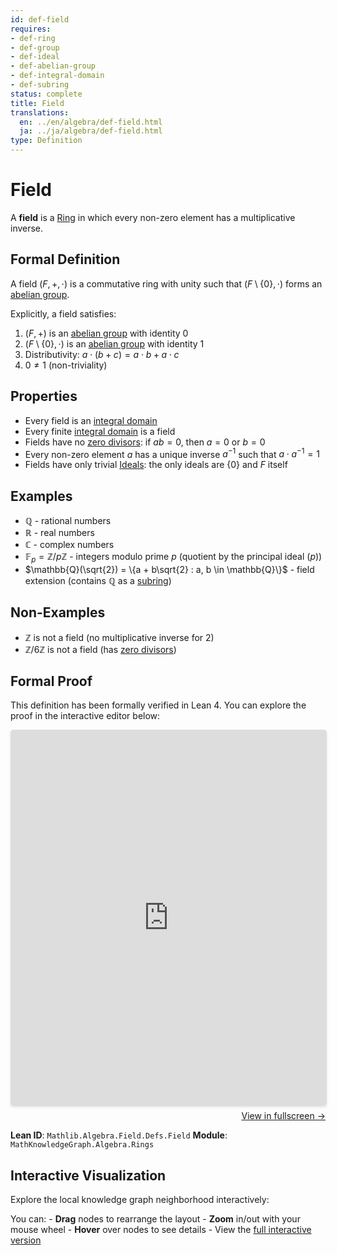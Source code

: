 ```yaml
---
id: def-field
requires:
- def-ring
- def-group
- def-ideal
- def-abelian-group
- def-integral-domain
- def-subring
status: complete
title: Field
translations:
  en: ../en/algebra/def-field.html
  ja: ../ja/algebra/def-field.html
type: Definition
---
```


# Field {#def-field}

A **field** is a [Ring](def-ring.qmd) in which every non-zero element has a multiplicative inverse.

## Formal Definition

A field $(F, +, \cdot)$ is a commutative ring with unity such that $(F \setminus \{0\}, \cdot)$ forms an [abelian group](def-abelian-group.qmd).

Explicitly, a field satisfies:

1. $(F, +)$ is an [abelian group](def-abelian-group.qmd) with identity $0$
2. $(F \setminus \{0\}, \cdot)$ is an [abelian group](def-abelian-group.qmd) with identity $1$
3. Distributivity: $a \cdot (b + c) = a \cdot b + a \cdot c$
4. $0 \neq 1$ (non-triviality)

## Properties

- Every field is an [integral domain](def-integral-domain.qmd)
- Every finite [integral domain](def-integral-domain.qmd) is a field
- Fields have no [zero divisors](def-zero-divisor.qmd): if $ab = 0$, then $a = 0$ or $b = 0$
- Every non-zero element $a$ has a unique inverse $a^{-1}$ such that $a \cdot a^{-1} = 1$
- Fields have only trivial [Ideals](def-ideal.qmd): the only ideals are $\{0\}$ and $F$ itself

## Examples

- $\mathbb{Q}$ - rational numbers
- $\mathbb{R}$ - real numbers
- $\mathbb{C}$ - complex numbers
- $\mathbb{F}_p = \mathbb{Z}/p\mathbb{Z}$ - integers modulo prime $p$ (quotient by the principal ideal $(p)$)
- $\mathbb{Q}(\sqrt{2}) = \{a + b\sqrt{2} : a, b \in \mathbb{Q}\}$ - field extension (contains $\mathbb{Q}$ as a [subring](def-subring.qmd))

## Non-Examples

- $\mathbb{Z}$ is not a field (no multiplicative inverse for 2)
- $\mathbb{Z}/6\mathbb{Z}$ is not a field (has [zero divisors](def-zero-divisor.qmd))

## Formal Proof

This definition has been formally verified in Lean 4. You can explore the proof in the interactive editor below:

```{=html}
<div class="lean-proof-container" style="margin: 1em 0;">
  <iframe
    src="https://live.lean-lang.org/#url=https://rk0429.github.io/ModernMath/formal/MathKnowledgeGraph/Algebra/Rings.lean"
    width="100%"
    height="600"
    style="border: 1px solid #ddd; border-radius: 4px; box-shadow: 0 2px 4px rgba(0,0,0,0.1);"
    title="Lean 4 Interactive Proof">
    <p>Your browser does not support iframes.</p>
  </iframe>
  <p style="text-align: right; margin-top: 0.5em;">
    <a href="https://live.lean-lang.org/#url=https://rk0429.github.io/ModernMath/formal/MathKnowledgeGraph/Algebra/Rings.lean" target="_blank" rel="noopener noreferrer">
      View in fullscreen →
    </a>
  </p>
</div>
```

**Lean ID**: `Mathlib.Algebra.Field.Defs.Field`
**Module**: `MathKnowledgeGraph.Algebra.Rings`

## Interactive Visualization

Explore the local knowledge graph neighborhood interactively:

::: {.graph-viz data-id="def-field" data-width="700" data-height="500"}
:::

You can:
- **Drag** nodes to rearrange the layout
- **Zoom** in/out with your mouse wheel
- **Hover** over nodes to see details
- View the [full interactive version](../../output/interactive/en/def-field.html){target="_blank"}
